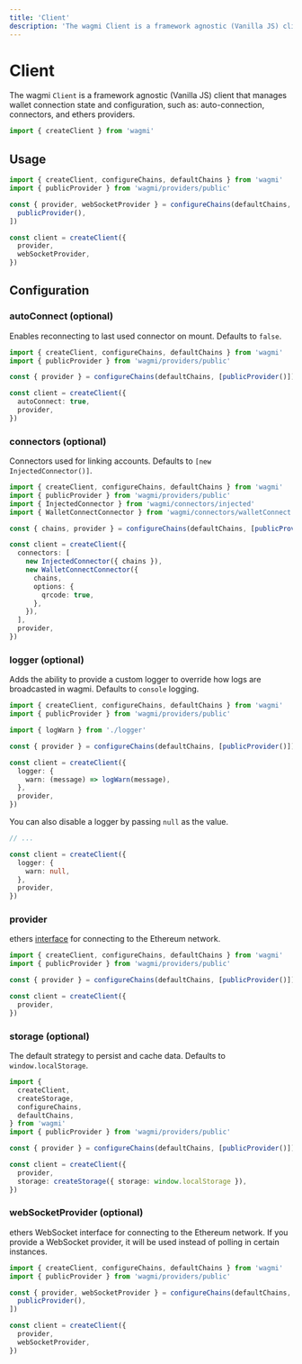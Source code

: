 ```yaml
---
title: 'Client'
description: 'The wagmi Client is a framework agnostic (Vanilla JS) client that manages wallet connection state and configuration, such as: auto-connection, connectors, and ethers providers.'
---
```


# Client

The wagmi `Client` is a framework agnostic (Vanilla JS) client that manages wallet connection state and configuration, such as: auto-connection, connectors, and ethers providers.

```ts
import { createClient } from 'wagmi'
```

## Usage

```ts
import { createClient, configureChains, defaultChains } from 'wagmi'
import { publicProvider } from 'wagmi/providers/public'

const { provider, webSocketProvider } = configureChains(defaultChains, [
  publicProvider(),
])

const client = createClient({
  provider,
  webSocketProvider,
})
```

## Configuration

### autoConnect (optional)

Enables reconnecting to last used connector on mount. Defaults to `false`.

```ts {7}
import { createClient, configureChains, defaultChains } from 'wagmi'
import { publicProvider } from 'wagmi/providers/public'

const { provider } = configureChains(defaultChains, [publicProvider()])

const client = createClient({
  autoConnect: true,
  provider,
})
```

### connectors (optional)

Connectors used for linking accounts. Defaults to `[new InjectedConnector()]`.

```ts {9-17}
import { createClient, configureChains, defaultChains } from 'wagmi'
import { publicProvider } from 'wagmi/providers/public'
import { InjectedConnector } from 'wagmi/connectors/injected'
import { WalletConnectConnector } from 'wagmi/connectors/walletConnect'

const { chains, provider } = configureChains(defaultChains, [publicProvider()])

const client = createClient({
  connectors: [
    new InjectedConnector({ chains }),
    new WalletConnectConnector({
      chains,
      options: {
        qrcode: true,
      },
    }),
  ],
  provider,
})
```

### logger (optional)

Adds the ability to provide a custom logger to override how logs are broadcasted in wagmi. Defaults to `console` logging.

```ts {4,9-11}
import { createClient, configureChains, defaultChains } from 'wagmi'
import { publicProvider } from 'wagmi/providers/public'

import { logWarn } from './logger'

const { provider } = configureChains(defaultChains, [publicProvider()])

const client = createClient({
  logger: {
    warn: (message) => logWarn(message),
  },
  provider,
})
```

You can also disable a logger by passing `null` as the value.

```ts {5}
// ...

const client = createClient({
  logger: {
    warn: null,
  },
  provider,
})
```

### provider

ethers [interface](https://docs.ethers.io/v5/api/providers) for connecting to the Ethereum network.

```ts {7}
import { createClient, configureChains, defaultChains } from 'wagmi'
import { publicProvider } from 'wagmi/providers/public'

const { provider } = configureChains(defaultChains, [publicProvider()])

const client = createClient({
  provider,
})
```

### storage (optional)

The default strategy to persist and cache data. Defaults to `window.localStorage`.

```ts {13}
import {
  createClient,
  createStorage,
  configureChains,
  defaultChains,
} from 'wagmi'
import { publicProvider } from 'wagmi/providers/public'

const { provider } = configureChains(defaultChains, [publicProvider()])

const client = createClient({
  provider,
  storage: createStorage({ storage: window.localStorage }),
})
```

### webSocketProvider (optional)

ethers WebSocket interface for connecting to the Ethereum network. If you provide a WebSocket provider, it will be used instead of polling in certain instances.

```ts {10}
import { createClient, configureChains, defaultChains } from 'wagmi'
import { publicProvider } from 'wagmi/providers/public'

const { provider, webSocketProvider } = configureChains(defaultChains, [
  publicProvider(),
])

const client = createClient({
  provider,
  webSocketProvider,
})
```
